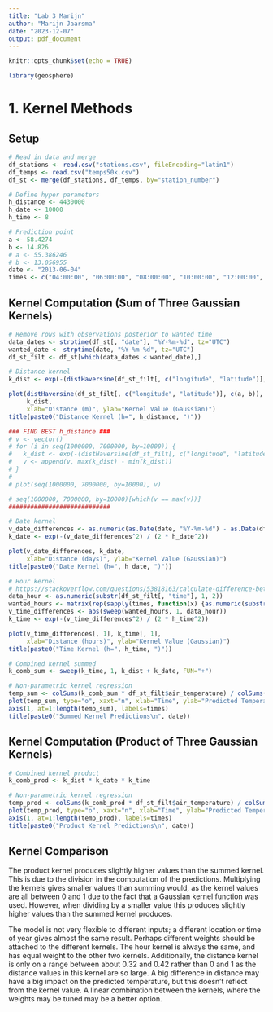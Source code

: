 ```yaml
---
title: "Lab 3 Marijn"
author: "Marijn Jaarsma"
date: "2023-12-07"
output: pdf_document
---
```


```r
knitr::opts_chunk$set(echo = TRUE)
```

```r
library(geosphere)

```

# 1. Kernel Methods
## Setup
```r
# Read in data and merge
df_stations <- read.csv("stations.csv", fileEncoding="latin1")
df_temps <- read.csv("temps50k.csv")
df_st <- merge(df_stations, df_temps, by="station_number")

# Define hyper parameters
h_distance <- 4430000
h_date <- 10000
h_time <- 8

# Prediction point
a <- 58.4274
b <- 14.826
# a <- 55.386246
# b <- 13.056955
date <- "2013-06-04"
times <- c("04:00:00", "06:00:00", "08:00:00", "10:00:00", "12:00:00", "14:00:00", "16:00:00", "18:00:00", "20:00:00", "22:00:00", "24:00:00")

```

## Kernel Computation (Sum of Three Gaussian Kernels)
```r
# Remove rows with observations posterior to wanted time
data_dates <- strptime(df_st[, "date"], "%Y-%m-%d", tz="UTC")
wanted_date <- strptime(date, "%Y-%m-%d", tz="UTC")
df_st_filt <- df_st[which(data_dates < wanted_date),]

# Distance kernel
k_dist <- exp(-(distHaversine(df_st_filt[, c("longitude", "latitude")], c(a, b))^2) / (2 * h_distance^2))  

plot(distHaversine(df_st_filt[, c("longitude", "latitude")], c(a, b)),
     k_dist,
     xlab="Distance (m)", ylab="Kernel Value (Gaussian)")
title(paste0("Distance Kernel (h=", h_distance, ")"))

### FIND BEST h_distance ###
# v <- vector()
# for (i in seq(1000000, 7000000, by=10000)) {
#   k_dist <- exp(-(distHaversine(df_st_filt[, c("longitude", "latitude")], c(a, b))^2) / (2 * i^2))  
#   v <- append(v, max(k_dist) - min(k_dist))
# }
# 
# plot(seq(1000000, 7000000, by=10000), v)

# seq(1000000, 7000000, by=10000)[which(v == max(v))]
############################

# Date kernel
v_date_differences <- as.numeric(as.Date(date, "%Y-%m-%d") - as.Date(df_st_filt[, "date"], "%Y-%m-%d"))
k_date <- exp(-(v_date_differences^2) / (2 * h_date^2))

plot(v_date_differences, k_date,
     xlab="Distance (days)", ylab="Kernel Value (Gaussian)")
title(paste0("Date Kernel (h=", h_date, ")"))

# Hour kernel
# https://stackoverflow.com/questions/53818163/calculate-difference-between-hours-not-considering-date
data_hour <- as.numeric(substr(df_st_filt[, "time"], 1, 2))
wanted_hours <- matrix(rep(sapply(times, function(x) {as.numeric(substr(x, 1, 2))}), nrow(df_st_filt)), ncol=length(times), byrow=TRUE)
v_time_differences <- abs(sweep(wanted_hours, 1, data_hour))
k_time <- exp(-(v_time_differences^2) / (2 * h_time^2))

plot(v_time_differences[, 1], k_time[, 1],
     xlab="Distance (hours)", ylab="Kernel Value (Gaussian)")
title(paste0("Time Kernel (h=", h_time, ")"))

# Combined kernel summed
k_comb_sum <- sweep(k_time, 1, k_dist + k_date, FUN="+")

# Non-parametric kernel regression
temp_sum <- colSums(k_comb_sum * df_st_filt$air_temperature) / colSums(k_comb_sum)
plot(temp_sum, type="o", xaxt="n", xlab="Time", ylab="Predicted Temperature")
axis(1, at=1:length(temp_sum), labels=times)
title(paste0("Summed Kernel Predictions\n", date))

```

## Kernel Computation (Product of Three Gaussian Kernels)
```r
# Combined kernel product
k_comb_prod <- k_dist * k_date * k_time

# Non-parametric kernel regression
temp_prod <- colSums(k_comb_prod * df_st_filt$air_temperature) / colSums(k_comb_prod)
plot(temp_prod, type="o", xaxt="n", xlab="Time", ylab="Predicted Temperature")
axis(1, at=1:length(temp_prod), labels=times)
title(paste0("Product Kernel Predictions\n", date))

```

## Kernel Comparison
The product kernel produces slightly higher values than the summed kernel. This is due to the division in the computation of the predictions. Multiplying the kernels gives smaller values than summing would, as the kernel values are all between 0 and 1 due to the fact that a Gaussian kernel function was used. However, when dividing by a smaller value this produces slightly higher values than the summed kernel produces. 

The model is not very flexible to different inputs; a different location or time of year gives almost the same result. Perhaps different weights should be attached to the different kernels. The hour kernel is always the same, and has equal weight to the other two kernels. Additionally, the distance kernel is only on a range between about 0.32 and 0.42 rather than 0 and 1 as the distance values in this kernel are so large. A big difference in distance may have a big impact on the predicted temperature, but this doesn't reflect from the kernel value. A linear combination between the kernels, where the weights may be tuned may be a better option.